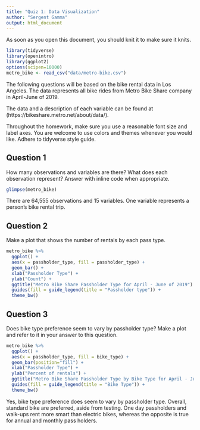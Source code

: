 ```yaml
---
title: "Quiz 1: Data Visualization"
author: "Sergent Gamma"
output: html_document
---
```


As soon as you open this document, you should knit it to make sure it knits.

```r
library(tidyverse)
library(openintro)
library(ggplot2)
options(scipen=10000)
metro_bike <- read_csv("data/metro-bike.csv")
```

The following questions will be based on the bike rental data in Los Angeles. The data represents all bike rides from Metro Bike Share company in April-June of 2019. 

The data and a description of each variable can be found at (https://bikeshare.metro.net/about/data/).

Throughout the homework, make sure you use a reasonable font size and label axes. You are welcome to use colors and themes whenever you would like. Adhere to tidyverse style guide.

## Question 1

How many observations and variables are there? What does each observation represent? Answer with inline code when appropriate.

```r
glimpse(metro_bike)
```

There are 64,555 observations and 15 variables. One variable represents a person's bike rental trip.

## Question 2

Make a plot that shows the number of rentals by each pass type.

```r
metro_bike %>% 
  ggplot() +
  aes(x = passholder_type, fill = passholder_type) +
  geom_bar() +
  xlab("Passholder Type") +
  ylab("Count") +
  ggtitle("Metro Bike Share Passholder Type for April - June of 2019") +
  guides(fill = guide_legend(title = "Passholder type")) +
  theme_bw()
```


## Question 3

Does bike type preference seem to vary by passholder type? Make a plot and refer to it in your answer to this question.


```r
metro_bike %>% 
  ggplot() +
  aes(x = passholder_type, fill = bike_type) +
  geom_bar(position="fill") +
  xlab("Passholder Type") +
  ylab("Percent of rentals") +
  ggtitle("Metro Bike Share Passholder Type by Bike Type for April - June of 2019") +
  guides(fill = guide_legend(title = "Bike Type")) +
  theme_bw()
```

Yes, bike type preference does seem to vary by passholder type. Overall, standard bike are preferred, aside from testing. One day passholders and walk-ups rent more smart than electric bikes, whereas the opposite is true for annual and monthly pass holders.
